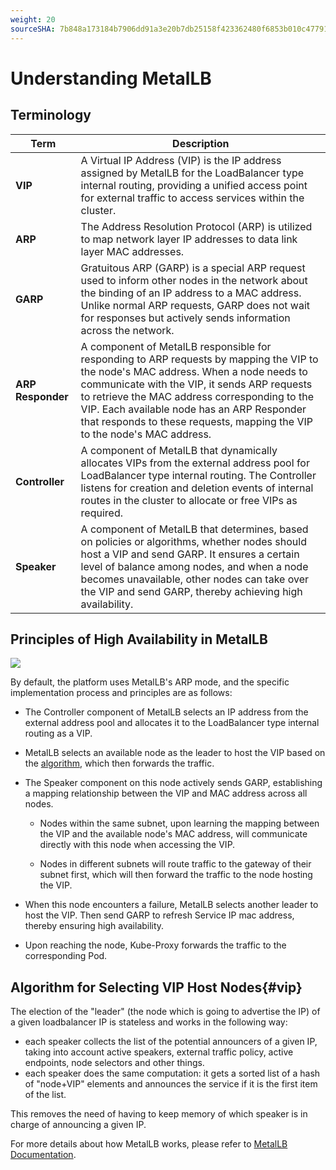 ```yaml
---
weight: 20
sourceSHA: 7b848a173184b7906dd91a3e20b7db25158f423362480f6853b010c47791f756
---
```


# Understanding MetalLB

## Terminology

| Term                | Description                                                                                                                                                     |
| ------------------- | --------------------------------------------------------------------------------------------------------------------------------------------------------------- |
| **VIP**             | A Virtual IP Address (VIP) is the IP address assigned by MetalLB for the LoadBalancer type internal routing, providing a unified access point for external traffic to access services within the cluster. |
| **ARP**             | The Address Resolution Protocol (ARP) is utilized to map network layer IP addresses to data link layer MAC addresses.                                                                                  |
| **GARP**            | Gratuitous ARP (GARP) is a special ARP request used to inform other nodes in the network about the binding of an IP address to a MAC address. Unlike normal ARP requests, GARP does not wait for responses but actively sends information across the network.                                 |
| **ARP Responder**   | A component of MetalLB responsible for responding to ARP requests by mapping the VIP to the node's MAC address. When a node needs to communicate with the VIP, it sends ARP requests to retrieve the MAC address corresponding to the VIP. Each available node has an ARP Responder that responds to these requests, mapping the VIP to the node's MAC address. |
| **Controller**      | A component of MetalLB that dynamically allocates VIPs from the external address pool for LoadBalancer type internal routing. The Controller listens for creation and deletion events of internal routes in the cluster to allocate or free VIPs as required.                                                      |
| **Speaker**         | A component of MetalLB that determines, based on policies or algorithms, whether nodes should host a VIP and send GARP. It ensures a certain level of balance among nodes, and when a node becomes unavailable, other nodes can take over the VIP and send GARP, thereby achieving high availability.                                                        |

## Principles of High Availability in MetalLB

![](../assets/metallbfix.png)

By default, the platform uses MetalLB's ARP mode, and the specific implementation process and principles are as follows:

- The Controller component of MetalLB selects an IP address from the external address pool and allocates it to the LoadBalancer type internal routing as a VIP.

- MetalLB selects an available node as the leader to host the VIP based on the [algorithm](#vip), which then forwards the traffic.

- The Speaker component on this node actively sends GARP, establishing a mapping relationship between the VIP and MAC address across all nodes.

  - Nodes within the same subnet, upon learning the mapping between the VIP and the available node's MAC address, will communicate directly with this node when accessing the VIP.

  - Nodes in different subnets will route traffic to the gateway of their subnet first, which will then forward the traffic to the node hosting the VIP.

- When this node encounters a failure, MetalLB selects another leader to host the VIP. Then send GARP to refresh Service IP mac address, thereby ensuring high availability.

- Upon reaching the node, Kube-Proxy forwards the traffic to the corresponding Pod.

## Algorithm for Selecting VIP Host Nodes\{#vip}

The election of the "leader" (the node which is going to advertise the IP) of a
given loadbalancer IP is stateless and works in the following way:

- each speaker collects the list of the potential announcers of a given IP, taking
into account active speakers, external traffic policy, active endpoints, node selectors and other things.
- each speaker does the same computation: it gets a sorted list of a hash of "node+VIP" elements and
announces the service if it is the first item of the list.

This removes the need of having to keep memory of which speaker is in charge of
announcing a given IP.

For more details about how MetalLB works, please refer to [MetalLB Documentation](https://metallb.io/).